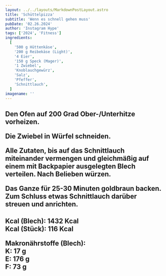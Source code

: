 ```yaml
---
layout: ../../layouts/MarkdownPostLayout.astro
title: 'Schüttelpizza'
subtitle: 'Wenn es schnell gehen muss'
pubDate: '02.26.2024'
author: 'Instagram Hype'
tags: ['2024', 'Fitness']
ingredients:
  [
    '500 g Hüttenkäse',
    '200 g Reibekäse (Light)',
    '4 Eier',
    '150 g Speck (Mager)',
    '1 Zwiebel',
    'Knoblauchgewürz',
    'Salz',
    'Pfeffer',
    'Schnittlauch',
  ]
imagename: ''
---
```



<H2 text="Zubereitung" />

Den Ofen auf 200 Grad Ober-/Unterhitze vorheizen.

Die Zwiebel in Würfel schneiden.

Alle Zutaten, bis auf das Schnittlauch miteinander vermengen und gleichmäßig auf einem mit Backpapier ausgelegten Blech verteilen.
Nach Belieben würzen.

Das Ganze für 25-30 Minuten goldbraun backen.
Zum Schluss etwas Schnittlauch darüber streuen und anrichten.

<H2 text="Nährwerte" />

Kcal (Blech): 1432 Kcal\
Kcal (Stück): 116 Kcal

Makronährstoffe (Blech):\
K: 17 g\
E: 176 g\
F: 73 g
